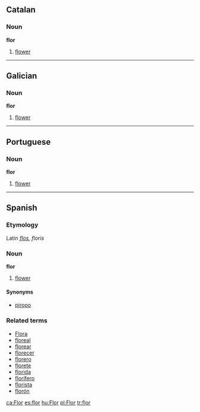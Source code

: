 ==Catalan==
===Noun===
'''flor'''

# [[flower]]

----

==Galician==
===Noun===
'''flor'''

# [[flower]]

----

==Portuguese==
===Noun===
'''flor'''

# [[flower]]

----

==Spanish==
===Etymology===
Latin ''[[flos]], floris''
===Noun===
'''flor'''

#[[flower]]

====Synonyms====
*[[piropo]]

===Related terms===
*[[Flora]]
*[[floreal]]
*[[florear]]
*[[florecer]]
*[[florero]]
*[[florete]]
*[[florida]]
*[[florífero]]
*[[florista]]
*[[florón]]

[[ca:Flor]]
[[es:flor]]
[[hu:Flor]]
[[pl:Flor]]
[[tr:flor]]